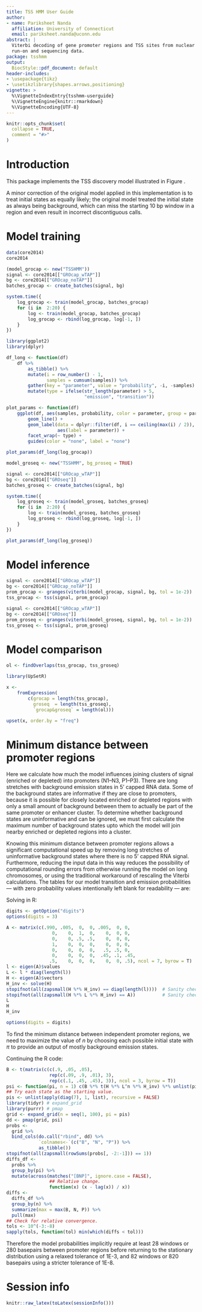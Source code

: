 ```yaml
---
title: TSS HMM User Guide
author:
- name: Pariksheet Nanda
  affiliation: University of Connecticut
  email: pariksheet.nanda@uconn.edu
abstract: |
  Viterbi decoding of gene promoter regions and TSS sites from nuclear
  run-on and sequencing data.
package: tsshmm
output:
  BiocStyle::pdf_document: default
header-includes:
- \usepackage{tikz}
- \usetikzlibrary{shapes.arrows,positioning}
vignette: >
  %\VignetteIndexEntry{tsshmm-userguide}
  %\VignetteEngine{knitr::rmarkdown}
  %\VignetteEncoding{UTF-8}
---
```


```r
knitr::opts_chunk$set(
  collapse = TRUE,
  comment = "#>"
)
```

# Introduction

This package implements the TSS discovery model\cite{core_analysis_2014}
illustrated in Figure \ref{fig:hmm}.

A minor correction of the original model applied in this implementation
is to treat initial states as equally likely; the original model
treated the initial state as always being background, which
can miss the starting 10 bp window in a region
and even result in incorrect discontiguous calls.

\begin{smallfigure}
  \begin{tikzpicture}[state/.style={draw,circle,minimum size=1cm}]
    % States
    \node [state] (b) {B};
    \node [state,label=Non-peaked TSS,left=of b] (n1) {N1};
    \node [state,label=Peaked TSS,right=of b]    (p1) {P1};
    \node [state,below=of n1] (n2) {N2};
    \node [state,below=of p1] (p2) {P2};
    \node [state,below=of n2] (n3) {N3};
    \node [state,below=of p2] (p3) {P3};

    % Connections
    \draw[->]  (b) edge [loop above] node {0.99} (b);
    \draw[->]  (b) -- node [below] {0.005} (n1);
    \draw[->]  (b) -- node [below] {0.005} (p1);

    \draw[->] (n1) -- node [left] {1}   (n2);
    \draw[->] (n2) -- node [left] {0.5} (n3);
    \draw[->] (n2) edge [loop left] node {0.5} (n2);

    \draw[->] (p1) -- node [right] {0.5} (p2);
    \draw[->] (p1) edge [loop right] node {0.5} (p1);
    \draw[->] (p2) -- node [right] {0.45} (p3);
    \draw[->] (p2) edge [bend left] node [left] {0.45} (p1);
    \draw[->] (p2) edge [loop right] node {0.1} (p2);
    \draw[->] (p3) edge [loop right] node {0.5} (p3);

    \draw[->] (n3) -- node [near start,right] {1}   (b);
    \draw[->] (p3) -- node [near start,left]  {0.5} (b);
  \end{tikzpicture}
  \caption{\label{fig:hmm}TSS HMM for detecting enhancer transcripts.  Adapted
    from~\cite[supplementary figure 2]{core_analysis_2014}.  HMM to find
    transcription start sites from GRO-cap treated with and without the
    cap-removing enzyme, tobacco acid pyrophosphatase (TAP).  The model takes
    as input 10 basepair summed GRO-cap counts, classified into 3 observations:
    (i)~no signal, TAP+ == 0, (ii)~enriched, TAP+ $>$ TAP-, and (iii)~depleted,
    TAP- $>$ TAP+ $>$ 0.  The model searches for 3 states: (i)~background (B),
    (ii)~peaked TSS regions (P1-P3), and (iii)~non-peaked TSS regions (N1-N3).
    Both the peaked and non-peaked TSS regions each require 3 states to
    describe them because the non-peaked regions are flanked by single low
    intensity transitions and have a moderately long intensity center, whereas
    the peaked regions are flanked by one-or-more low intensity transitions and
    a short intense center.}
\end{smallfigure}

# Model training

```r
data(core2014)
core2014
```

```r
(model_grocap <- new("TSSHMM"))
signal <- core2014[["GROcap_wTAP"]]
bg <- core2014[["GROcap_noTAP"]]
batches_grocap <- create_batches(signal, bg)

system.time({
    log_grocap <- train(model_grocap, batches_grocap)
    for (i in  2:20) {
        log <- train(model_grocap, batches_grocap)
        log_grocap <- rbind(log_grocap, log[-1, ])
    }
})

library(ggplot2)
library(dplyr)

df_long <- function(df)
    df %>%
        as_tibble() %>%
        mutate(i = row_number() - 1,
               samples = cumsum(samples)) %>%
        gather(key = "parameter", value = "probability", -i, -samples) %>%
        mutate(type = ifelse(str_length(parameter) > 5,
                             "emission", "transition"))

plot_params <- function(df)
    ggplot(df, aes(samples, probability, color = parameter, group = parameter)) +
        geom_line() +
        geom_label(data = dplyr::filter(df, i == ceiling(max(i) / 2)),
                   aes(label = parameter)) +
        facet_wrap(~ type) +
        guides(color = "none", label = "none")

plot_params(df_long(log_grocap))
```

```r
model_groseq <- new("TSSHMM", bg_proseq = TRUE)

signal <- core2014[["GROcap_wTAP"]]
bg <- core2014[["GROseq"]]
batches_groseq <- create_batches(signal, bg)

system.time({
    log_groseq <- train(model_groseq, batches_groseq)
    for (i in  2:20) {
        log <- train(model_groseq, batches_groseq)
        log_groseq <- rbind(log_groseq, log[-1, ])
    }
})

plot_params(df_long(log_groseq))
```

# Model inference

```r
signal <- core2014[["GROcap_wTAP"]]
bg <- core2014[["GROcap_noTAP"]]
prom_grocap <- granges(viterbi(model_grocap, signal, bg, tol = 1e-2))
tss_grocap <- tss(signal, prom_grocap)

signal <- core2014[["GROcap_wTAP"]]
bg <- core2014[["GROseq"]]
prom_groseq <- granges(viterbi(model_groseq, signal, bg, tol = 1e-2))
tss_groseq <- tss(signal, prom_groseq)
```

# Model comparison

```r
ol <- findOverlaps(tss_grocap, tss_groseq)

library(UpSetR)

x <-
    fromExpression(
        c(grocap = length(tss_grocap),
          groseq  = length(tss_groseq),
          `grocap&groseq` = length(ol)))

upset(x, order.by = "freq")
```

\bibliography{refs}

\appendix

# Minimum distance between promoter regions

Here we calculate how much the model influences
joining clusters of
signal (enriched or depleted)
into promoters (N1--N3, P1--P3).
There are long stretches with
background emission states in 5' capped RNA data.
Some of the background states are informative if they are close to promoters,
because it is possible for closely located enriched or depleted regions
with only a small amount of background between them
to actually be part of the same promoter or enhancer cluster.
To determine whether background states are uninformative and can be ignored,
we must first calculate the maximum number of background states upto which
the model will join nearby enriched or depleted regions into a cluster.

Knowing this minimum distance between promoter regions
allows a significant computational speed up
by removing long stretches of uninformative background states
where there is no 5' capped RNA signal.
<!-- Explain the rounding errors? -->
Furthermore, reducing the input data in this way
reduces the possibility of computational rounding errors
from otherwise running the model on long chromosomes,
or using the traditional workaround of rescaling the Viterbi calculations.
<!--
Symbols as used by Mark Stamp http://www.cs.sjsu.edu/~stamp/RUA/HMM.pdf and
Richard A. O'Keefe http://www.cs.otago.ac.nz/cosc348/hmm/hmm.pdf
-->
\begin{align}
  \intertext{Let these symbols define our Markov chain tuple of
    $(S, \pi, A)$ where:}
  N &= \text{number of states} \\
  S &= \{s_1, \ldots, s_N\} = \text{set of states} \\
  \pi &= \{\pi_1, \ldots, \pi_N\} =
  \text{initial state distribution, $\sum_{i=1}^N\pi_i = 1$} \\
  A &= (a_{ij})_{i \in S, j \in S} = \text{state transition probability matrix,
    $\sum_{i \in S}a_{ij} = 1$} \\
  \intertext{Let these additional symbols define our HMM tuple of
    $(S,V,\pi,A,B)$}
  M &= \text{number of observation states}\\
  V &= \{v_1, \ldots, v_M\} =
  \text{set of possible observations, also called vocabulary} \\
  B &= {(b_{ij})}_{i \in V, j \in S} =
  \text{observation probabilities matrix, also called emission} \\
  T &= \text{Number of discrete time points} \\
  \mathcal{O} &= \{\mathcal{O}_1, \ldots, \mathcal{O}_T\} = \text{observation
    sequence}
  \intertext{The difference equations when we step the Markov chain are:}
  \pi^{(0)} &= \pi \\
  \pi^{(n+1)} &= A \cdot \pi^{(n)}
  \intertext{The general solution to the above equations is:}
  \pi^{(n+1)} &= A^n \cdot \pi
  \intertext{The corresponding symbol probability solution is:}
  \psi^{(n+1)} &= B \cdot A^n \cdot \pi
\end{align}
The tables for our model transition and emission probabilities
--- with zero probability values intentionally left blank for readability ---
are:
\begin{tabular}{r c c c c c c c}
  \toprule
  State & {B}   & {N1}  & {N2}  & {N3}  & {P1}  & {P2}  & {P3}  \\
  \midrule
  B     & 0.990 & 0.005 &       &       & 0.005 &       &       \\
  N1    &       &       & 1.000 &       &       &       &       \\
  N2    &       &       & 0.500 & 0.500 &       &       &       \\
  N3    & 1.000 &       &       &       &       &       &       \\
  P1    &       &       &       &       & 0.500 & 0.500 &       \\
  P2    &       &       &       &       & 0.450 & 0.100 & 0.450 \\
  P3    & 0.500 &       &       &       &       &       & 0.500 \\
  \bottomrule
\end{tabular}

\begin{tabular}{r c c c}
  \toprule
  State & {Background} & {Enriched} & {Depleted} \\
  \midrule
  Background     (B)      & 0.90 & 0.05 & 0.05 \\
  Non-peaked TSS (N1--N3) & 0.09 & 0.90 & 0.01 \\
  Peaked TSS (P1--P3) & 0.10 & 0.45 & 0.45 \\
  \bottomrule
\end{tabular}

\begin{align}
  \intertext{From the tables above, the matrices for our model are:}
  A &=
  \begin{bmatrix}
    0.990 & 0.005 &       &       & 0.005 &       &       \\
          &       & 1.000 &       &       &       &       \\
          &       & 0.500 & 0.500 &       &       &       \\
    1.000 &       &       &       &       &       &       \\
          &       &       &       & 0.500 & 0.500 &       \\
          &       &       &       & 0.450 & 0.100 & 0.450 \\
    0.500 &       &       &       &       &       & 0.500 \\
  \end{bmatrix} \\
  B^\top &=
  \begin{bmatrix}
    0.90 & 0.05 & 0.05 \\
    0.09 & 0.90 & 0.01 \\
    0.09 & 0.90 & 0.01 \\
    0.09 & 0.90 & 0.01 \\
    0.10 & 0.45 & 0.45 \\
    0.10 & 0.45 & 0.45 \\
    0.10 & 0.45 & 0.45
  \end{bmatrix} \\
  \intertext{Before we can substituting these values in the general solution, we
    need to do a little more work to calculate the power $n$ of the dense matrix
    $A^n$.  Calculating the power of large dense matrices is inefficient, but we
    can trivially calculate the power a diagonal matrix.  Therefore, we need to
    create the equivalent diagonal matrix $\Lambda$ with the eigenvalues of
    $A^n$ by factoring out eigenvector matrix $H$ and its inverse eigenvector
    matrix $H^{-1}$:}
  A &= H \cdot \Lambda \cdot H^{-1} \\
  \implies A^n &= {\left( H \cdot \Lambda \cdot H^{-1} \right)}^n \\
  &= H \cdot {(\Lambda)}^n \cdot H^{-1} \quad \because H \cdot H^{-1} = I
\end{align}

Solving in R:

```r
digits <- getOption("digits")
options(digits = 3)
```
```r
A <- matrix(c(.990, .005,  0,  0, .005,  0, 0,
                 0,    0,  1,  0,    0,  0, 0,
                 0,    0, .5, .5,    0,  0, 0,
                 1,    0,  0,  0,    0,  0, 0,
                 0,    0,  0,  0,   .5, .5, 0,
                 0,    0,  0,  0,  .45, .1, .45,
                .5,    0,  0,  0,    0,  0, .5), ncol = 7, byrow = T)
l <- eigen(A)$values
L <- l * diag(length(l))
H <- eigen(A)$vectors
H_inv <- solve(H)
stopifnot(all(zapsmall(H %*% H_inv) == diag(length(l))))  # Sanity check.
stopifnot(all(zapsmall(H %*% L %*% H_inv) == A))          # Sanity check.
L
H
H_inv
```
```r
options(digits = digits)
```
\begin{align}
  \intertext{Now that we have all the pieces of $H, \Lambda,$ and $H^{-1}$,
             we can calculate $A^n$, and therefore we can finally solve:}
  \psi^{(n+1)} &=
  B \cdot A^n \cdot \pi \\
  &= B \cdot \left[ H \cdot \Lambda^n \cdot H^{-1} \right] \cdot \pi
\end{align}
To find the minimum distance between independent promoter regions,
we need to maximize the value of $n$ by choosing each possible initial state
with $\pi$ to provide an output of mostly background emission states.

Continuing the R code:

```r
B <- t(matrix(c(c(.9, .05, .05),
                rep(c(.09, .9, .01), 3),
                rep(c(.1, .45, .45), 3)), ncol = 3, byrow = T))
psi <- function(pi, n = 1) c(B %*% t(H %*% L^n %*% H_inv) %*% unlist(pi))
## Try each state as the starting value.
pis <- unlist(apply(diag(7), 1, list), recursive = FALSE)
library(tidyr) # expand_grid
library(purrr) # pmap
grid <- expand_grid(n = seq(1, 100), pi = pis)
dd <- pmap(grid, psi)
probs <-
  grid %>%
  bind_cols(do.call("rbind", dd) %>%
            `colnames<-`(c("B", "N", "P")) %>%
            as_tibble())
stopifnot(all(zapsmall(rowSums(probs[, -2:-1])) == 1))
diffs_df <-
  probs %>%
  group_by(pi) %>%
  mutate(across(matches("[BNP]", ignore.case = FALSE),
                ## Relative change.
                function(x) (x - lag(x)) / x))
diffs <-
  diffs_df %>%
  group_by(n) %>%
  summarize(max = max(B, N, P)) %>%
  pull(max)
## Check for relative convergence.
tols <- 10^(-3:-8)
sapply(tols, function(tol) min(which(diffs < tol)))
```
Therefore the model probabilities implicitly require at least
28 windows or 280 basepairs
between promoter regions before returning to the stationary distribution
using a relaxed tolerance of 1E-3, and
82 windows or 820 basepairs using a stricter tolerance of 1E-8.

# Session info

```r
knitr::raw_latex(toLatex(sessionInfo()))
```
